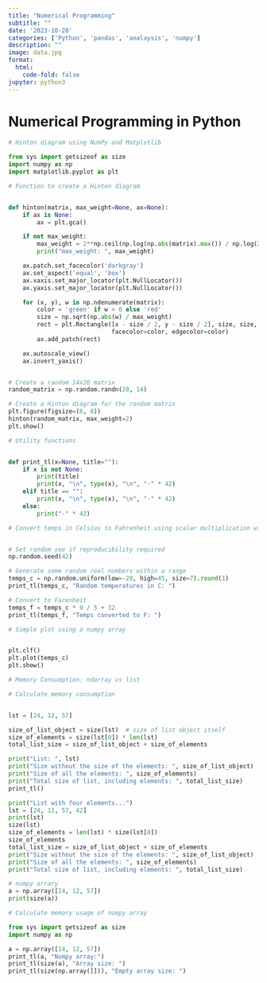 ```yaml
---
title: "Numerical Programming"
subtitle: ""
date: '2023-10-28'
categories: ['Python', 'pandas', 'analaysis', 'numpy']
description: ""
image: data.jpg
format:
  html:
    code-fold: false
jupyter: python3
---
```


# Numerical Programming in Python

```python
# Hinton diagram using NumPy and Matplotlib

from sys import getsizeof as size
import numpy as np
import matplotlib.pyplot as plt

# Function to create a Hinton diagram


def hinton(matrix, max_weight=None, ax=None):
    if ax is None:
        ax = plt.gca()

    if not max_weight:
        max_weight = 2**np.ceil(np.log(np.abs(matrix).max()) / np.log(2))
        print("max_weight: ", max_weight)

    ax.patch.set_facecolor('darkgray')
    ax.set_aspect('equal', 'box')
    ax.xaxis.set_major_locator(plt.NullLocator())
    ax.yaxis.set_major_locator(plt.NullLocator())

    for (x, y), w in np.ndenumerate(matrix):
        color = 'green' if w > 0 else 'red'
        size = np.sqrt(np.abs(w) / max_weight)
        rect = plt.Rectangle([x - size / 2, y - size / 2], size, size,
                             facecolor=color, edgecolor=color)
        ax.add_patch(rect)

    ax.autoscale_view()
    ax.invert_yaxis()


# Create a random 14x20 matrix
random_matrix = np.random.randn(20, 14)

# Create a Hinton diagram for the random matrix
plt.figure(figsize=(6, 8))
hinton(random_matrix, max_weight=2)
plt.show()

```

```python
# Utility functions


def print_tl(x=None, title=""):
    if x is not None:
        print(title)
        print(x, "\n", type(x), "\n", "-" * 42)
    elif title == "":
        print(x, "\n", type(x), "\n", "-" * 42)
    else:
        print("-" * 42)

```

```python
# Convert temps in Celsius to Fahrenheit using scalar multiplication with a numpy array


# Set random see if reproducibility required
np.random.seed(42)

# Generate some random real numbers within a range
temps_c = np.random.uniform(low=-20, high=45, size=7).round(1)
print_tl(temps_c, "Random temperatures in C: ")

# Convert to Farenheit
temps_f = temps_c * 9 / 5 + 32
print_tl(temps_f, "Temps converted to F: ")

```

```python
# Simple plot using a numpy array


plt.clf()
plt.plot(temps_c)
plt.show()
```

```python
# Memory Consumption: ndarray vs list

# Calculate memory consumption


lst = [24, 12, 57]

size_of_list_object = size(lst)  # size of list object itself
size_of_elements = size(lst[0]) * len(lst)
total_list_size = size_of_list_object + size_of_elements

print("List: ", lst)
print("Size without the size of the elements: ", size_of_list_object)
print("Size of all the elements: ", size_of_elements)
print("Total size of list, including elements: ", total_list_size)
print_tl()

print("List with four elements...")
lst = [24, 12, 57, 42]
print(lst)
size(lst)
size_of_elements = len(lst) * size(lst[0])
size_of_elements
total_list_size = size_of_list_object + size_of_elements
print("Size without the size of the elements: ", size_of_list_object)
print("Size of all the elements: ", size_of_elements)
print("Total size of list, including elements: ", total_list_size)

# numpy arrary
a = np.array([24, 12, 57])
print(size(a))
```

```python
# Calculate memory usage of numpy array

from sys import getsizeof as size
import numpy as np

a = np.array([24, 12, 57])
print_tl(a, "Numpy array:")
print_tl(size(a), "Array size: ")
print_tl(size(np.array([])), "Empty array size: ")

```

